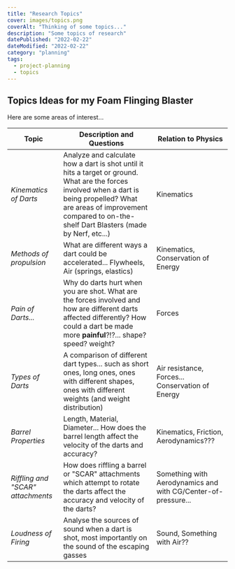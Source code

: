 ```yaml
---
title: "Research Topics"
cover: images/topics.png
coverAlt: "Thinking of some topics..."
description: "Some topics of research"
datePublished: "2022-02-22"
dateModified: "2022-02-22"
category: "planning"
tags:
  - project-planning
  - topics
---
```


## Topics Ideas for my Foam Flinging Blaster

Here are some areas of interest...

| Topic | Description and Questions | Relation to Physics |
| ----- | ----------- | ------------------- |
| *Kinematics of Darts* | Analyze and calculate how a dart is shot until it hits a target or ground. What are the forces involved when a dart is being propelled? What are areas of improvement compared to on-the-shelf Dart Blasters (made by Nerf, etc...) | Kinematics |
| *Methods of propulsion* | What are different ways a dart could be accelerated... Flywheels, Air (springs, elastics) | Kinematics, Conservation of Energy |
| *Pain of Darts...* | Why do darts hurt when you are shot. What are the forces involved and how are different darts affected differently? How could a dart be made more **painful**?!?... shape? speed? weight? | Forces |
| *Types of Darts* | A comparison of different dart types... such as short ones, long ones, ones with different shapes, ones with different weights (and weight distribution) | Air resistance, Forces... Conservation of Energy |
| *Barrel Properties* | Length, Material, Diameter... How does the barrel length affect the velocity of the darts and accuracy? | Kinematics, Friction, Aerodynamics??? |
| *Riffling and "SCAR" attachments* | How does riffling a barrel or "SCAR" attachments which attempt to rotate the darts affect the accuracy and velocity of the darts? | Something with Aerodynamics and with CG/Center-of-pressure... |
| *Loudness of Firing* | Analyse the sources of sound when a dart is shot, most importantly on the sound of the escaping gasses | Sound, Something with Air?? |


